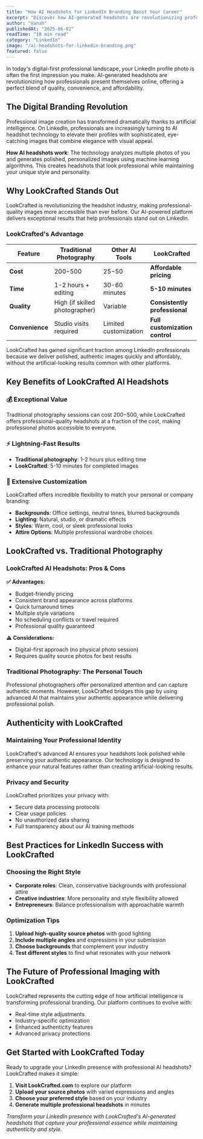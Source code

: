 ```yaml
---
title: "How AI Headshots for LinkedIn Branding Boost Your Career"
excerpt: "Discover how AI-generated headshots are revolutionizing professional branding on LinkedIn. Learn about the benefits, tools, and best practices for creating stunning professional photos that enhance your career prospects."
author: "Vanxh"
publishedAt: "2025-06-02"
readTime: "10 min read"
category: "LinkedIn"
image: "/ai-headshots-for-linkedin-branding.png"
featured: false
---
```


In today's digital-first professional landscape, your LinkedIn profile photo is often the first impression you make. AI-generated headshots are revolutionizing how professionals present themselves online, offering a perfect blend of quality, convenience, and affordability.

## The Digital Branding Revolution

Professional image creation has transformed dramatically thanks to artificial intelligence. On LinkedIn, professionals are increasingly turning to AI headshot technology to elevate their profiles with sophisticated, eye-catching images that combine elegance with visual appeal.

**How AI headshots work**: The technology analyzes multiple photos of you and generates polished, personalized images using machine learning algorithms. This creates headshots that look professional while maintaining your unique style and personality.

## Why LookCrafted Stands Out

LookCrafted is revolutionizing the headshot industry, making professional-quality images more accessible than ever before. Our AI-powered platform delivers exceptional results that help professionals stand out on LinkedIn.

### **LookCrafted's Advantage**

| Feature | Traditional Photography | Other AI Tools | **LookCrafted** |
|---------|------------------------|----------------|-----------------|
| **Cost** | $200-$500 | $25-$50 | **Affordable pricing** |
| **Time** | 1-2 hours + editing | 30-60 minutes | **5-10 minutes** |
| **Quality** | High (if skilled photographer) | Variable | **Consistently professional** |
| **Convenience** | Studio visits required | Limited customization | **Full customization control** |

LookCrafted has gained significant traction among LinkedIn professionals because we deliver polished, authentic images quickly and affordably, without the artificial-looking results common with other platforms.

## Key Benefits of LookCrafted AI Headshots

### **💰 Exceptional Value**
Traditional photography sessions can cost $200-$500, while LookCrafted offers professional-quality headshots at a fraction of the cost, making professional photos accessible to everyone.

### **⚡ Lightning-Fast Results**
- **Traditional photography**: 1-2 hours plus editing time
- **LookCrafted**: 5-10 minutes for completed images

### **🎨 Extensive Customization**
LookCrafted offers incredible flexibility to match your personal or company branding:

- **Backgrounds**: Office settings, neutral tones, blurred backgrounds
- **Lighting**: Natural, studio, or dramatic effects  
- **Styles**: Warm, cool, or sleek professional looks
- **Attire Options**: Multiple professional wardrobe choices

## LookCrafted vs. Traditional Photography

### **LookCrafted AI Headshots: Pros & Cons**

**✅ Advantages:**
- Budget-friendly pricing
- Consistent brand appearance across platforms
- Quick turnaround times
- Multiple style variations
- No scheduling conflicts or travel required
- Professional quality guaranteed

**⚠️ Considerations:**
- Digital-first approach (no physical photo session)
- Requires quality source photos for best results

### **Traditional Photography: The Personal Touch**

Professional photographers offer personalized attention and can capture authentic moments. However, LookCrafted bridges this gap by using advanced AI that maintains your authentic appearance while delivering professional polish.

## Authenticity with LookCrafted

### **Maintaining Your Professional Identity**
LookCrafted's advanced AI ensures your headshots look polished while preserving your authentic appearance. Our technology is designed to enhance your natural features rather than creating artificial-looking results.

### **Privacy and Security**
LookCrafted prioritizes your privacy with:
- Secure data processing protocols
- Clear usage policies
- No unauthorized data sharing
- Full transparency about our AI training methods

## Best Practices for LinkedIn Success with LookCrafted

### **Choosing the Right Style**
- **Corporate roles**: Clean, conservative backgrounds with professional attire
- **Creative industries**: More personality and style flexibility allowed
- **Entrepreneurs**: Balance professionalism with approachable warmth

### **Optimization Tips**
1. **Upload high-quality source photos** with good lighting
2. **Include multiple angles** and expressions in your submission
3. **Choose backgrounds** that complement your industry
4. **Test different styles** to find what resonates with your network

## The Future of Professional Imaging with LookCrafted

LookCrafted represents the cutting edge of how artificial intelligence is transforming professional branding. Our platform continues to evolve with:

- Real-time style adjustments
- Industry-specific optimization
- Enhanced authenticity features
- Advanced privacy protections

## Get Started with LookCrafted Today

Ready to upgrade your LinkedIn presence with professional AI headshots? LookCrafted makes it simple:

1. **Visit LookCrafted.com** to explore our platform
2. **Upload your source photos** with varied expressions and angles
3. **Choose your preferred style** based on your industry
4. **Generate multiple professional headshots** in minutes

*Transform your LinkedIn presence with LookCrafted's AI-generated headshots that capture your professional essence while maintaining authenticity and style.* 